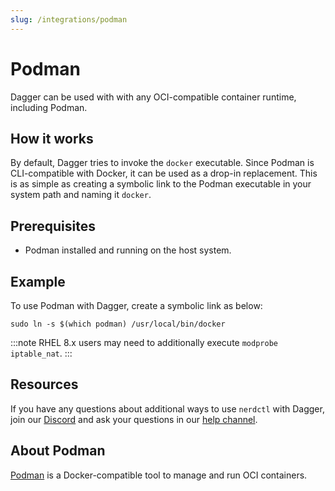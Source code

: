 ```yaml
---
slug: /integrations/podman
---
```


# Podman

Dagger can be used with with any OCI-compatible container runtime, including Podman.

## How it works

By default, Dagger tries to invoke the `docker` executable. Since Podman is CLI-compatible with Docker, it can be used as a drop-in replacement. This is as simple as creating a symbolic link to the Podman executable in your system path and naming it `docker`.

## Prerequisites

- Podman installed and running on the host system.

## Example

To use Podman with Dagger, create a symbolic link as below:

```shell
sudo ln -s $(which podman) /usr/local/bin/docker
```

:::note
RHEL 8.x users may need to additionally execute `modprobe iptable_nat`.
:::

## Resources

If you have any questions about additional ways to use `nerdctl` with Dagger, join our [Discord](https://discord.gg/dagger-io) and ask your questions in our [help channel](https://discord.com/channels/707636530424053791/1030538312508776540).

## About Podman

[Podman](https://podman.io/) is a Docker-compatible tool to manage and run OCI containers.
